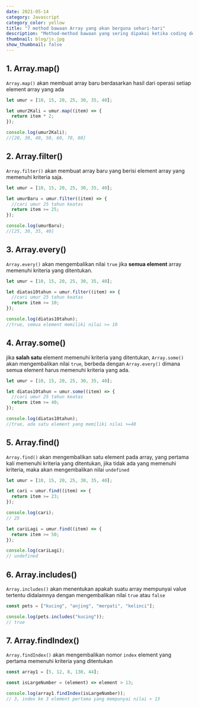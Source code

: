 ```yaml
---
date: 2021-05-14
category: Javascript
category_color: yellow
title: "7 method bawaan Array yang akan berguna sehari-hari"
description: "Method-method bawaan yang sering dipakai ketika coding dengan javascript"
thumbnail: blog/js.jpg
show_thumbnail: false
---
```


## 1. Array.map()

`Array.map()` akan membuat array baru berdasarkan hasil dari operasi setiap element array yang ada

```javascript
let umur = [10, 15, 20, 25, 30, 35, 40];

let umur2Kali = umur.map((item) => {
  return item * 2;
});

console.log(umur2Kali);
//[20, 30, 40, 50, 60, 70, 80]
```

## 2. Array.filter()

`Array.filter()` akan membuat array baru yang berisi element array yang memenuhi kriteria saja.

```javascript
let umur = [10, 15, 20, 25, 30, 35, 40];

let umurBaru = umur.filter((item) => {
  //cari umur 25 tahun keatas
  return item >= 25;
});

console.log(umurBaru);
//[25, 30, 35, 40]
```

## 3. Array.every()

`Array.every()` akan mengembalikan nilai `true` jika **semua element** array memenuhi kriteria yang ditentukan.

```javascript
let umur = [10, 15, 20, 25, 30, 35, 40];

let diatas10tahun = umur.filter((item) => {
  //cari umur 25 tahun keatas
  return item >= 10;
});

console.log(diatas10tahun);
//true, semua element memiliki nilai >= 10
```

## 4. Array.some()

jika **salah satu** element memenuhi kriteria yang ditentukan, `Array.some()` akan mengembalikan nilai `true`, berbeda dengan `Array.every()` dimana semua element harus memenuhi kriteria yang ada.

```javascript
let umur = [10, 15, 20, 25, 30, 35, 40];

let diatas10tahun = umur.some((item) => {
  //cari umur 25 tahun keatas
  return item >= 40;
});

console.log(diatas10tahun);
//true, ada satu element yang memiliki nilai >=40
```

## 5. Array.find()

`Array.find()` akan mengembalikan satu element pada array, yang pertama kali memenuhi kriteria yang ditentukan, jika tidak ada yang memenuhi kriteria, maka akan mengembalikan nilai `undefined`

```javascript
let umur = [10, 15, 20, 25, 30, 35, 40];

let cari = umur.find((item) => {
  return item >= 23;
});

console.log(cari);
// 25

let cariLagi = umur.find((item) => {
  return item >= 50;
});

console.log(cariLagi);
// undefined
```

## 6. Array.includes()

`Array.includes()` akan menentukan apakah suatu array mempunyai value tertentu didalamnya dengan mengembalikan nilai `true` atau `false`

```javascript
const pets = ["kucing", "anjing", "merpati", "kelinci"];

console.log(pets.includes("kucing"));
// true
```

## 7. Array.findIndex()

`Array.findIndex()` akan mengembalikan nomor `index` element yang pertama memenuhi kriteria yang ditentukan

```javascript
const array1 = [5, 12, 8, 130, 44];

const isLargeNumber = (element) => element > 13;

console.log(array1.findIndex(isLargeNumber));
// 3, index ke 3 element pertama yang mempunyai nilai > 13
```

